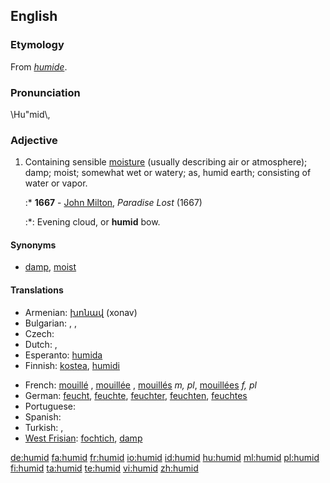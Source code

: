 ==English==

===Etymology===
From {{etyl|fro}} ''[[humide]]''.

===Pronunciation===
\Hu"mid\,

===Adjective===
{{en-adj}}

# Containing sensible [[moisture]] (usually describing air or atmosphere); damp; moist; somewhat wet or watery; as, humid earth; consisting of water or vapor.
#:* '''1667''' - [[w:John Milton|John Milton]], ''Paradise Lost'' (1667)
#:*: Evening cloud, or '''humid''' bow.

====Synonyms====
* [[damp]], [[moist]]

====Translations====
{{trans-top|slightly wet}}
* Armenian: [[խոնավ]] (xonav)
* Bulgarian: {{t+|bg|влажен|m|sc=Cyrl}}, {{t+|bg|влажна|f|sc=Cyrl}}, {{t+|bg|влажно|n|sc=Cyrl}}
* Czech: {{t-|cs|vlhký|m}}
* Dutch: {{t+|nl|vochtig}}, {{t-|nl|vochtige}}
* Esperanto: [[humida]]
* Finnish: [[kostea]], [[humidi]]
{{trans-mid}}
* French: [[mouillé]] {{m}}, [[mouillée]] {{f}}, [[mouillés]] ''m, pl'', [[mouillées]] ''f, pl''
* German: [[feucht]], [[feuchte]], [[feuchter]], [[feuchten]], [[feuchtes]]
* Portuguese: {{t+|pt|úmido}}
* Spanish: {{t+|es|húmedo}}
* Turkish: {{t+|tr|nemli}}, {{t+|tr|rutubetli}}
* [[West Frisian]]: [[fochtich]], [[damp]]
{{trans-bottom}}

[[de:humid]]
[[fa:humid]]
[[fr:humid]]
[[io:humid]]
[[id:humid]]
[[hu:humid]]
[[ml:humid]]
[[pl:humid]]
[[fi:humid]]
[[ta:humid]]
[[te:humid]]
[[vi:humid]]
[[zh:humid]]